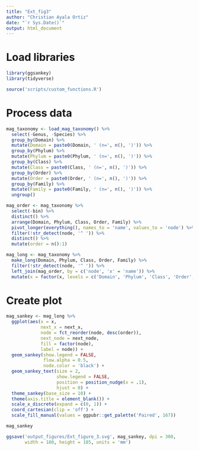 ```yaml
---
title: "Ext_fig3"
author: "Christian Ayala Ortiz"
date: "`r Sys.Date()`"
output: html_document
---
```


# Load libraries

```r
library(ggsankey)
library(tidyverse)

source('scripts/custom_functions.R')
```

# Process data

```r
mag_taxonomy <- load_mag_taxonomy() %>% 
  select(-Genus, -Species) %>% 
  group_by(Domain) %>% 
  mutate(Domain = paste0(Domain, ' (n=', n(), ')')) %>% 
  group_by(Phylum) %>% 
  mutate(Phylum = paste0(Phylum, ' (n=', n(), ')')) %>% 
  group_by(Class) %>% 
  mutate(Class = paste0(Class, ' (n=', n(), ')')) %>% 
  group_by(Order) %>% 
  mutate(Order = paste0(Order, ' (n=', n(), ')')) %>% 
  group_by(Family) %>% 
  mutate(Family = paste0(Family, ' (n=', n(), ')')) %>% 
  ungroup()

mag_order <- mag_taxonomy %>%
  select(-bin) %>%
  distinct() %>% 
  arrange(Domain, Phylum, Class, Order, Family) %>% 
  pivot_longer(everything(), names_to = 'name', values_to = 'node') %>% 
  filter(!str_detect(node, '^ ')) %>% 
  distinct() %>% 
  mutate(order = n():1)

mag_long <- mag_taxonomy %>% 
  make_long(Domain, Phylum, Class, Order, Family) %>% 
  filter(!str_detect(node, '^ ')) %>% 
  left_join(mag_order, by = c('node', 'x' = 'name')) %>% 
  mutate(x = factor(x, levels = c('Domain', 'Phylum', 'Class', 'Order', 'Family')))
```

# Create plot

```r
mag_sankey <- mag_long %>% 
  ggplot(aes(x = x,
             next_x = next_x,
             node = fct_reorder(node, desc(order)),
             next_node = next_node,
             fill = factor(node),
             label = node)) +
  geom_sankey(show.legend = FALSE,
              flow.alpha = 0.5,
              node.color = 'black') +
  geom_sankey_text(size = 2,
                   show.legend = FALSE,
                   position = position_nudge(x = .1),
                   hjust = 0) +
  theme_sankey(base_size = 10) +
  theme(axis.title = element_blank()) +
  scale_x_discrete(expand = c(0, 1)) +
  coord_cartesian(clip = 'off') +
  scale_fill_manual(values = ggpubr::get_palette('Paired', 167))

mag_sankey

ggsave('output_figures/Ext_figure_3.svg', mag_sankey, dpi = 300,
       width = 180, height = 185, units = 'mm')
```




